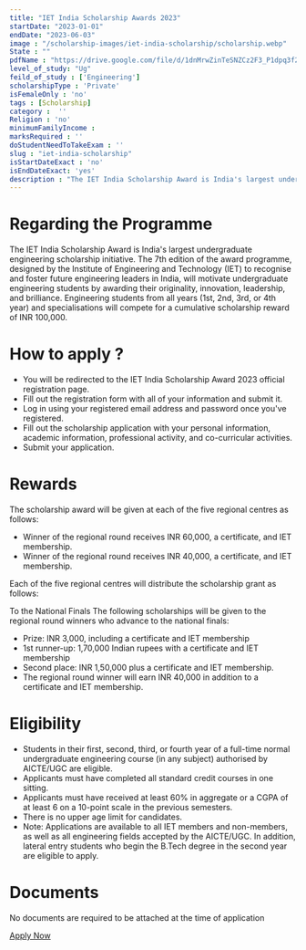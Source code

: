 ```yaml
---
title: "IET India Scholarship Awards 2023"
startDate: "2023-01-01"
endDate: "2023-06-03"
image : "/scholarship-images/iet-india-scholarship/scholarship.webp"
State : ""
pdfName : "https://drive.google.com/file/d/1dnMrwZinTeSNZCz2F3_P1dpq3f29MxVh/preview"
level_of_study: "Ug"
feild_of_study : ['Engineering']
scholarshipType : 'Private'
isFemaleOnly : 'no'
tags : [Scholarship]
category :  ''
Religion : 'no'
minimumFamilyIncome :
marksRequired : ''
doStudentNeedToTakeExam : ''
slug : "iet-india-scholarship"
isStartDateExact : 'no'
isEndDateExact: 'yes'
description : "The IET India Scholarship Award is India's largest undergraduate engineering scholarship initiative."
---
```



# Regarding the Programme
The IET India Scholarship Award is India's largest undergraduate engineering scholarship initiative. 
The 7th edition of the award programme, designed by the Institute of Engineering and Technology (IET) to recognise and foster future engineering leaders in India,
will motivate undergraduate engineering students by awarding their originality, innovation, leadership, and brilliance. 
Engineering students from all years (1st, 2nd, 3rd, or 4th year) and specialisations will compete for a cumulative scholarship reward of INR 100,000. 


# How to apply ?

 - You will be redirected to the IET India Scholarship Award 2023 official registration page.
 - Fill out the registration form with all of your information and submit it. 
 - Log in using your registered email address and password once you've registered. 
 - Fill out the scholarship application with your personal information, academic information, professional activity, and co-curricular activities. 
 - Submit your application.

# Rewards
The scholarship award will be given at each of the five regional centres as follows:
 - Winner of the regional round receives INR 60,000, a certificate, and IET membership.
 - Winner of the regional round receives INR 40,000, a certificate, and IET membership.

Each of the five regional centres will distribute the scholarship grant as follows:

 To the National Finals
The following scholarships will be given to the regional round winners who advance to the national finals: 
 - Prize: INR 3,000, including a certificate and IET membership
 - 1st runner-up: 1,70,000 Indian rupees with a certificate and IET membership
 - Second place: INR 1,50,000 plus a certificate and IET membership.
 - The regional round winner will earn INR 40,000 in addition to a certificate and IET membership.


# Eligibility

 - Students in their first, second, third, or fourth year of a full-time normal undergraduate engineering course (in any subject) authorised by AICTE/UGC are eligible.
 - Applicants must have completed all standard credit courses in one sitting.
 - Applicants must have received at least 60% in aggregate or a CGPA of at least 6 on a 10-point scale in the previous semesters.
 - There is no upper age limit for candidates.
 - Note: Applications are available to all IET members and non-members, as well as all engineering fields accepted by the AICTE/UGC. In addition, lateral entry students who begin the B.Tech degree in the second year are eligible to apply.



# Documents
No documents are required to be attached at the time of application

[Apply Now](https://scholarships.theietevents.com/?gclid=Cj0KCQjw3a2iBhCFARIsAD4jQB1Ux5DOPLfzZ5f00rWpJXJAcyfSqlNq09zB2QLv6vUSBMjUTt0RtEwaAkuPEALw_wcB#!)